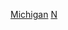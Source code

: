 {{Template category|type=navbox|description =[[密歇根州县级行政区列表|密西根州縣份]]導航模板}}
{{United States topic|title=美國各州縣份導航模板|prefix=:Category:|suffix=縣份導航模板|navbar=plain|exclude-wdc=y|exclude-ter=y|exclude-isl=y|state=expanded}}

[[Category:美國縣份模板|Michigan]]
[[Category:密西根州行政區劃|N]]
